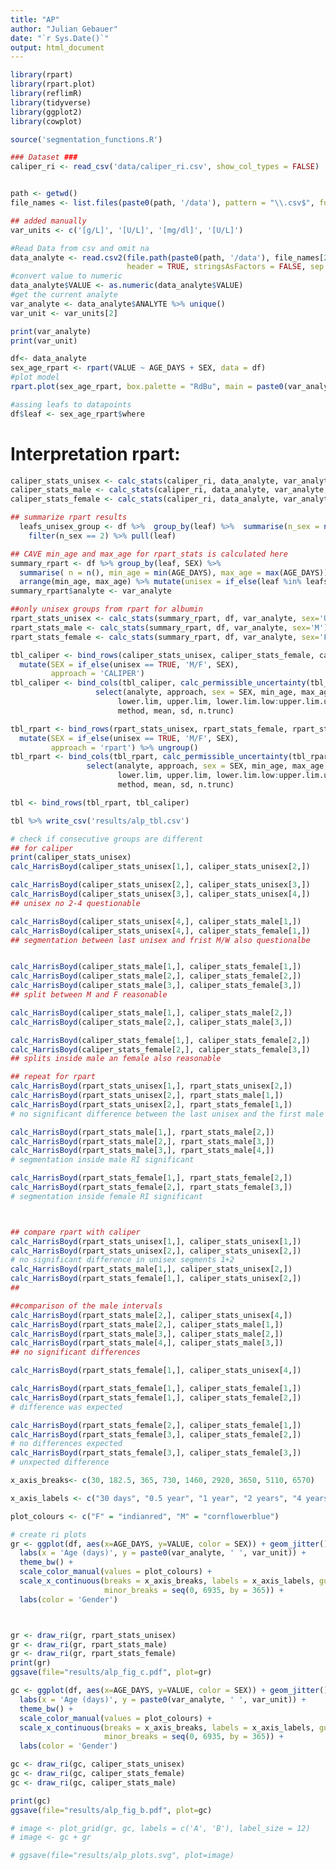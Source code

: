 ```yaml
---
title: "AP"
author: "Julian Gebauer"
date: "`r Sys.Date()`"
output: html_document
---
```

```r
library(rpart)
library(rpart.plot)
library(reflimR)
library(tidyverse)
library(ggplot2)
library(cowplot)

source('segmentation_functions.R')

### Dataset ###
caliper_ri <- read_csv('data/caliper_ri.csv', show_col_types = FALSE)


path <- getwd()
file_names <- list.files(paste0(path, '/data'), pattern = "\\.csv$", full.names = FALSE)

## added manually
var_units <- c('[g/L]', '[U/L]', '[mg/dl]', '[U/L]')

#Read Data from csv and omit na
data_analyte <- read.csv2(file.path(paste0(path, '/data'), file_names[2]),
                          header = TRUE, stringsAsFactors = FALSE, sep = ";", dec = ",", na.strings = "") %>%                           na.omit()
#convert value to numeric
data_analyte$VALUE <- as.numeric(data_analyte$VALUE)
#get the current analyte
var_analyte <- data_analyte$ANALYTE %>% unique()
var_unit <- var_units[2]

print(var_analyte)
print(var_unit)
```

```r
df<- data_analyte
sex_age_rpart <- rpart(VALUE ~ AGE_DAYS + SEX, data = df)
#plot model
rpart.plot(sex_age_rpart, box.palette = "RdBu", main = paste0(var_analyte, " ", var_unit))

#assing leafs to datapoints
df$leaf <- sex_age_rpart$where
```
# Interpretation rpart:


```r
caliper_stats_unisex <- calc_stats(caliper_ri, data_analyte, var_analyte, sex='U')
caliper_stats_male <- calc_stats(caliper_ri, data_analyte, var_analyte, sex='M')
caliper_stats_female <- calc_stats(caliper_ri, data_analyte, var_analyte, sex='F')

## summarize rpart results
  leafs_unisex_group <- df %>%  group_by(leaf) %>%  summarise(n_sex = n_distinct(SEX)) %>%
    filter(n_sex == 2) %>% pull(leaf)

## CAVE min_age and max_age for rpart_stats is calculated here
summary_rpart <- df %>% group_by(leaf, SEX) %>% 
  summarise( n = n(), min_age = min(AGE_DAYS), max_age = max(AGE_DAYS)) %>%
  arrange(min_age, max_age) %>% mutate(unisex = if_else(leaf %in% leafs_unisex_group, TRUE, FALSE))
summary_rpart$analyte <- var_analyte

##only unisex groups from rpart for albumin
rpart_stats_unisex <- calc_stats(summary_rpart, df, var_analyte, sex='U')
rpart_stats_male <- calc_stats(summary_rpart, df, var_analyte, sex='M')
rpart_stats_female <- calc_stats(summary_rpart, df, var_analyte, sex='F')
```

```r
tbl_caliper <- bind_rows(caliper_stats_unisex, caliper_stats_female, caliper_stats_male) %>%
  mutate(SEX = if_else(unisex == TRUE, 'M/F', SEX),
         approach = 'CALIPER')
tbl_caliper <- bind_cols(tbl_caliper, calc_permissible_uncertainty(tbl_caliper$lower.lim, tbl_caliper$upper.lim)) %>%
                   select(analyte, approach, sex = SEX, min_age, max_age,                                           
                        lower.lim, upper.lim, lower.lim.low:upper.lim.upp,
                        method, mean, sd, n.trunc)

tbl_rpart <- bind_rows(rpart_stats_unisex, rpart_stats_female, rpart_stats_male) %>%
  mutate(SEX = if_else(unisex == TRUE, 'M/F', SEX),
         approach = 'rpart') %>% ungroup()
tbl_rpart <- bind_cols(tbl_rpart, calc_permissible_uncertainty(tbl_rpart$lower.lim, tbl_rpart$upper.lim)) %>%
                 select(analyte, approach, sex = SEX, min_age, max_age,                                             
                        lower.lim, upper.lim, lower.lim.low:upper.lim.upp,
                        method, mean, sd, n.trunc)

tbl <- bind_rows(tbl_rpart, tbl_caliper)

tbl %>% write_csv('results/alp_tbl.csv')
```

```r

# check if consecutive groups are different
## for caliper
print(caliper_stats_unisex)
calc_HarrisBoyd(caliper_stats_unisex[1,], caliper_stats_unisex[2,])

calc_HarrisBoyd(caliper_stats_unisex[2,], caliper_stats_unisex[3,])
calc_HarrisBoyd(caliper_stats_unisex[3,], caliper_stats_unisex[4,])
## unisex no 2-4 questionable

calc_HarrisBoyd(caliper_stats_unisex[4,], caliper_stats_male[1,])
calc_HarrisBoyd(caliper_stats_unisex[4,], caliper_stats_female[1,])
## segmentation between last unisex and frist M/W also questionalbe


calc_HarrisBoyd(caliper_stats_male[1,], caliper_stats_female[1,])
calc_HarrisBoyd(caliper_stats_male[2,], caliper_stats_female[2,])
calc_HarrisBoyd(caliper_stats_male[3,], caliper_stats_female[3,])
## split between M and F reasonable

calc_HarrisBoyd(caliper_stats_male[1,], caliper_stats_male[2,])
calc_HarrisBoyd(caliper_stats_male[2,], caliper_stats_male[3,])

calc_HarrisBoyd(caliper_stats_female[1,], caliper_stats_female[2,])
calc_HarrisBoyd(caliper_stats_female[2,], caliper_stats_female[3,])
## splits inside male an female also reasonable

## repeat for rpart
calc_HarrisBoyd(rpart_stats_unisex[1,], rpart_stats_unisex[2,])
calc_HarrisBoyd(rpart_stats_unisex[2,], rpart_stats_male[1,])
calc_HarrisBoyd(rpart_stats_unisex[2,], rpart_stats_female[1,])
# no significant difference between the last unisex and the first male rpart Segment

calc_HarrisBoyd(rpart_stats_male[1,], rpart_stats_male[2,])
calc_HarrisBoyd(rpart_stats_male[2,], rpart_stats_male[3,])
calc_HarrisBoyd(rpart_stats_male[3,], rpart_stats_male[4,])
# segmentation inside male RI significant

calc_HarrisBoyd(rpart_stats_female[1,], rpart_stats_female[2,])
calc_HarrisBoyd(rpart_stats_female[2,], rpart_stats_female[3,])
# segmentation inside female RI significant



## compare rpart with caliper
calc_HarrisBoyd(rpart_stats_unisex[1,], caliper_stats_unisex[1,])
calc_HarrisBoyd(rpart_stats_unisex[2,], caliper_stats_unisex[2,])
# no significant difference in unisex segments 1+2
calc_HarrisBoyd(rpart_stats_male[1,], caliper_stats_unisex[2,])
calc_HarrisBoyd(rpart_stats_female[1,], caliper_stats_unisex[2,])
##

##comparison of the male intervals
calc_HarrisBoyd(rpart_stats_male[2,], caliper_stats_unisex[4,])
calc_HarrisBoyd(rpart_stats_male[2,], caliper_stats_male[1,])
calc_HarrisBoyd(rpart_stats_male[3,], caliper_stats_male[2,])
calc_HarrisBoyd(rpart_stats_male[4,], caliper_stats_male[3,])
## no significant differences

calc_HarrisBoyd(rpart_stats_female[1,], caliper_stats_unisex[4,])

calc_HarrisBoyd(rpart_stats_female[1,], caliper_stats_female[1,])
calc_HarrisBoyd(rpart_stats_female[1,], caliper_stats_female[2,])
# difference was expected

calc_HarrisBoyd(rpart_stats_female[2,], caliper_stats_female[1,])
calc_HarrisBoyd(rpart_stats_female[3,], caliper_stats_female[2,])
# no differences expected
calc_HarrisBoyd(rpart_stats_female[3,], caliper_stats_female[3,])
# unxpected difference

```

```r
x_axis_breaks<- c(30, 182.5, 365, 730, 1460, 2920, 3650, 5110, 6570)

x_axis_labels <- c("30 days", "0.5 year", "1 year", "2 years", "4 years", "8 years", "10 years", "14 years", "18 years")

plot_colours <- c("F" = "indianred", "M" = "cornflowerblue")

# create ri plots
gr <- ggplot(df, aes(x=AGE_DAYS, y=VALUE, color = SEX)) + geom_jitter() +
  labs(x = 'Age (days)', y = paste0(var_analyte, ' ', var_unit)) +
  theme_bw() +
  scale_color_manual(values = plot_colours) + 
  scale_x_continuous(breaks = x_axis_breaks, labels = x_axis_labels, guide = guide_axis(angle = 65),
                     minor_breaks = seq(0, 6935, by = 365)) +
  labs(color = 'Gender')



gr <- draw_ri(gr, rpart_stats_unisex)
gr <- draw_ri(gr, rpart_stats_male)
gr <- draw_ri(gr, rpart_stats_female)
print(gr)
ggsave(file="results/alp_fig_c.pdf", plot=gr)

gc <- ggplot(df, aes(x=AGE_DAYS, y=VALUE, color = SEX)) + geom_jitter() +
  labs(x = 'Age (days)', y = paste0(var_analyte, ' ', var_unit)) +
  theme_bw() +
  scale_color_manual(values = plot_colours) + 
  scale_x_continuous(breaks = x_axis_breaks, labels = x_axis_labels, guide = guide_axis(angle = 65),
                     minor_breaks = seq(0, 6935, by = 365)) +
  labs(color = 'Gender')

gc <- draw_ri(gc, caliper_stats_unisex)
gc <- draw_ri(gc, caliper_stats_female)
gc <- draw_ri(gc, caliper_stats_male)

print(gc)
ggsave(file="results/alp_fig_b.pdf", plot=gc)

# image <- plot_grid(gr, gc, labels = c('A', 'B'), label_size = 12)
# image <- gc + gr

# ggsave(file="results/alp_plots.svg", plot=image)
```

